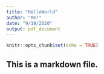 ```yaml
---
title: "HelloWorld"
author: "Me!"
date: "9/19/2020"
output: pdf_document
---
```


```r
knitr::opts_chunk$set(echo = TRUE)
```

## This is a markdown file.


